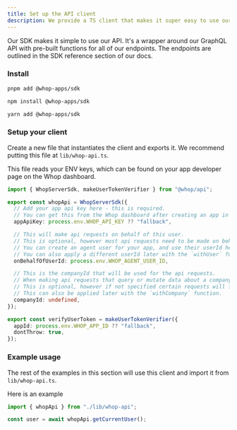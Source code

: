 ```yaml
---
title: Set up the API client
description: We provide a TS client that makes it super easy to use our API. We highly recommend you use this client.
---
```


Our SDK makes it simple to use our API. It's a wrapper around our GraphQL API with pre-built functions for all of our endpoints. The endpoints are outlined in the SDK reference section of our docs.



### Install


<CodeGroup>

```bash pnpm
pnpm add @whop-apps/sdk
```

```bash npm
npm install @whop-apps/sdk
```

```bash yarn
yarn add @whop-apps/sdk
```

</CodeGroup>

### Setup your client

Create a new file that instantiates the client and exports it. We recommend putting this file at `lib/whop-api.ts`.

This file reads your ENV keys, which can be found on your app developer page on the Whop dashboard.

```ts
import { WhopServerSdk, makeUserTokenVerifier } from "@whop/api";

export const whopApi = WhopServerSdk({
  // Add your app api key here - this is required.
  // You can get this from the Whop dashboard after creating an app in the "API Keys" section.
  appApiKey: process.env.WHOP_API_KEY ?? "fallback",

  // This will make api requests on behalf of this user.
  // This is optional, however most api requests need to be made on behalf of a user.
  // You can create an agent user for your app, and use their userId here.
  // You can also apply a different userId later with the `withUser` function.
  onBehalfOfUserId: process.env.WHOP_AGENT_USER_ID,

  // This is the companyId that will be used for the api requests.
  // When making api requests that query or mutate data about a company, you need to specify the companyId.
  // This is optional, however if not specified certain requests will fail.
  // This can also be applied later with the `withCompany` function.
  companyId: undefined,
});

export const verifyUserToken = makeUserTokenVerifier({
  appId: process.env.WHOP_APP_ID ?? "fallback",
  dontThrow: true,
});

```

### Example usage
The rest of the examples in this section will use this client and import it from `lib/whop-api.ts`.

Here is an example

```ts
import { whopApi } from "./lib/whop-api";

const user = await whopApi.getCurrentUser();
```

